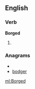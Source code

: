 ==English==

===Verb===
'''Borged'''

# {{past of|[[Borg]]}}

===Anagrams===
* {{alphagram|bdegor}}
* [[bodger#English|bodger]]


[[ml:Borged]]